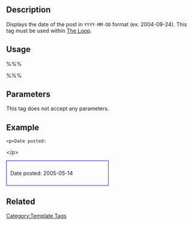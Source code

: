 {{Languages|
{{en|Template Tags/the_date_xml}}
{{ja|テンプレートタグ/the_date_xml}}
}}

== Description ==

Displays the date of the post in <tt>YYYY-MM-DD</tt> format (ex: 2004-09-24).  This tag must be used within [[The Loop]].

== Usage ==

%%% <?php the_date_xml(); ?> %%%

== Parameters ==

This tag does not accept any parameters.

== Example ==

 &lt;p&gt;Date posted: <?php the_date_xml(); ?>&lt;/p&gt;

<div style="border:1px solid blue; width:50%; padding:10px">Date posted: 2005-05-14</div>

== Related ==

{{Date Tags}}

{{Tag Footer}}

[[Category:Template Tags]]
